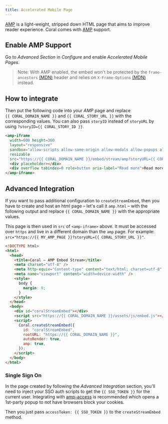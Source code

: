 ```yaml
---
title: Accelerated Mobile Page
---
```


[AMP](https://amp.dev/) is a light-weight, stripped down HTML page that aims to improve reader experience. Coral comes with [AMP](https://amp.dev/) support.

## Enable AMP Support

Go to _Advanced Section_ in _Configure_ and enable _Accelerated Mobile Pages_.

<blockquote>
  Note: With AMP enabled, the embed won't be protected by the <code>frame-ancestors</code> <a href="https://developer.mozilla.org/en-US/docs/Web/HTTP/Headers/Content-Security-Policy/frame-ancestors">(MDN)</a>
  <span> header</span> and relies on <code>X-Frame-Options</code> <a href="https://developer.mozilla.org/en-US/docs/Web/HTTP/Headers/X-Frame-Options">(MDN)</a>
  <span> instead</span>.
</blockquote>

## How to integrate

Then put the following code into your _AMP_ page and replace `{{ CORAL_DOMAIN_NAME }}` and `{{ CORAL_STORY_URL }}` with the
corresponding values. You can also pass `storyID` instead of `storyURL` by using `?storyID={{ CORAL_STORY_ID }}`.

```html
<amp-iframe
  width=600 height=360
  layout="responsive"
  sandbox="allow-scripts allow-same-origin allow-modals allow-popups allow-forms"
  resizable
  src="https://{{ CORAL_DOMAIN_NAME }}/embed/stream/amp?storyURL={{ CORAL_STORY_URL }}">
  <div placeholder></div>
  <div overflow tabindex=0 role=button aria-label="Read more">Read more</div>
</amp-iframe>
```

## Advanced Integration

If you want to pass additional configuration to `createStreamEmbed`, then you
have to create and host an html page – let's call it `amp.html` – with the following
output and replace `{{ CORAL_DOMAIN_NAME }}` with the appropriate values.

This page is then used in `src` of `<amp-iframe>` above. It must be accessed over `https`
and live in a different domain than the `amp` page. For example: `src="https://{{ MY_AMP_PAGE }}?storyURL={{ CORAL_STORY_URL }}"`.

```html
<!DOCTYPE html>
<html>
  <head>
    <title>Coral – AMP Embed Stream</title>
    <meta charset="utf-8" />
    <meta http-equiv="Content-type" content="text/html; charset=utf-8" />
    <meta name="viewport" content="width=device-width" />
    <style>
      body {
        margin: 0;
      }
    </style>
  </head>
  <body>
    <div id="coralStreamEmbed"></div>
    <script src="https://{{ CORAL_DOMAIN_NAME }}/assets/js/embed.js"></script>
    <script>
      Coral.createStreamEmbed({
        id: "coralStreamEmbed",
        rootURL: "https://{{ CORAL_DOMAIN_NAME }}",
        autoRender: true,
        amp: true,
      });
    </script>
  </body>
</html>
```

### Single Sign On

In the page created by following the _Advanced Integration_ section, you'll need to
inject your SSO auth scripts to get the `{{ SSO_TOKEN }}` for the current user. Integrating
with [amp-access](https://amp.dev/documentation/components/amp-access) is recommended
which opens a 1st-party popup to not have browsers block your cookies.

Then you just pass `accessToken: {{ SSO_TOKEN }}` to the `createStreamEmbed` method.
